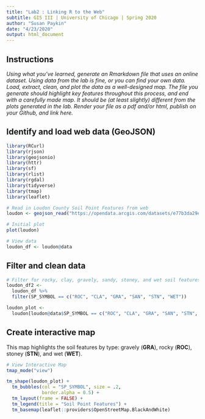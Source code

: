 ```yaml
---
title: "Lab2 : Linking R to the Web"
subtitle: GIS III | University of Chicago | Spring 2020
author: "Susan Paykin"
date: "4/23/2020"
output: html_document
---
```

## Instructions

*Using what you've learned, generate an Rmarkdown file that uses an online dataset. Using data from the lab is fine, or you can find your own data. Load, extract, clean, and plot the data as a well-designed map. The file you generate should highlight key features throughout this process, and end with a carefully made map. It should be (at least slightly) different from the plots generated in the lab. Render your file as a pdf and/or html, publish on your Github, and link here.*

## Identify and load web data (GeoJSON)

```r

library(RCurl)
library(rjson)
library(geojsonio)
library(httr)
library(sf)
library(rlist)
library(rgdal)
library(tidyverse)
library(tmap)
library(leaflet)

```

```r

# Read in Loudon County Soil Point Features from web
loudon <- geojson_read("https://opendata.arcgis.com/datasets/e77b3da29ea3447bb401ecaf1288eade_0.geojson", what = "sp")

# Initial plot
plot(loudon)

# View data
loudon_df <- loudon@data
```

## Filter and clean data
```r
# Filter for rocky, clay, gravely, sandy, stoney, and wet soil features
loudon_df2 <- 
  loudon_df %>%
  filter(SP_SYMBOL == c("ROC", "CLA", "GRA", "SAN", "STN", "WET"))

loudon_plot <- 
  loudon[loudon@data$SP_SYMBOL == c("ROC", "CLA", "GRA", "SAN", "STN", "WET"), ]
```

## Create interactive map

This map highlights the soil features by type: gravely (**GRA**), rocky (**ROC**), stoney (**STN**), and wet (**WET**).

```r

# View Interactive Map
tmap_mode("view")

tm_shape(loudon_plot) +
  tm_bubbles(col = "SP_SYMBOL", size = .2,
             border.alpha = 0.5) +
  tm_layout(frame = FALSE) +
  tm_legend(title = "Soil Point Features") +
  tm_basemap(leaflet::providers$OpenStreetMap.BlackAndWhite)
```

